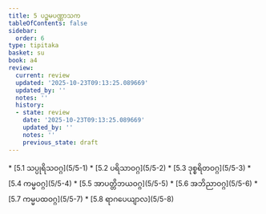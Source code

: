 ```yaml
---
title: 5 ပဉ္စမပဏ္ဏာသက
tableOfContents: false
sidebar:
  order: 6
type: tipitaka
basket: su
book: a4
review:
  current: review
  updated: '2025-10-23T09:13:25.089669'
  updated_by: ''
  notes: ''
  history:
  - state: review
    date: '2025-10-23T09:13:25.089669'
    updated_by: ''
    notes: ''
    previous_state: draft
---
```



<ReviewStatus review={frontmatter.review} showDetails={true} />

<HypothesisAnnotation frontmatter={frontmatter} />

<DynamicBreadcrumb />



<TableOfContents book="a4" section="5">
* [5.1 သပ္ပုရိသဝဂ္ဂ](5/5-1)
* [5.2 ပရိသာဝဂ္ဂ](5/5-2)
* [5.3 ဒုစ္စရိတဝဂ္ဂ](5/5-3)
* [5.4 ကမ္မဝဂ္ဂ](5/5-4)
* [5.5 အာပတ္တိဘယဝဂ္ဂ](5/5-5)
* [5.6 အဘိညာဝဂ္ဂ](5/5-6)
* [5.7 ကမ္မပထဝဂ္ဂ](5/5-7)
* [5.8 ရာဂပေယျာလ](5/5-8)
</TableOfContents>